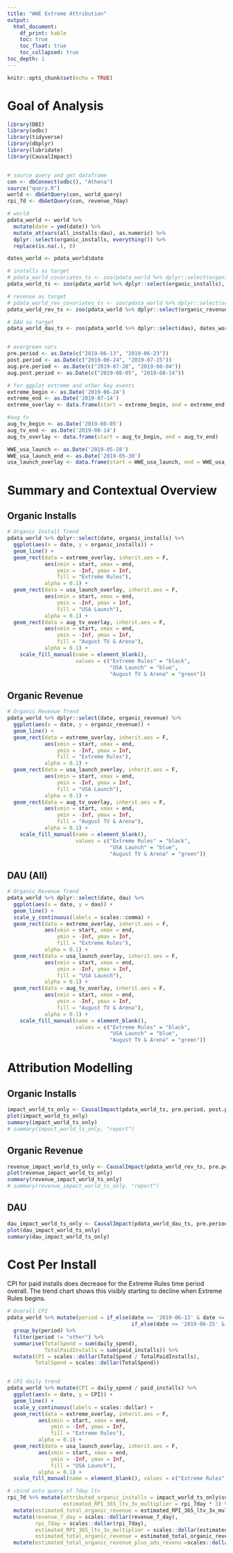 ```yaml
---
title: "WWE Extreme Attribution"
output:
  html_document:
    df_print: kable
    toc: true
    toc_float: true
    toc_collapsed: true
toc_depth: 1
---
```


```r
knitr::opts_chunk$set(echo = TRUE)
```

# Goal of Analysis


```r
library(DBI)
library(odbc)
library(tidyverse)
library(dbplyr)
library(lubridate)
library(CausalImpact)


# source query and get dataframe
con <- dbConnect(odbc(), "Athena")
source("query.R")
world <- dbGetQuery(con, world_query)
rpi_7d <- dbGetQuery(con, revenue_7day)
```


```r

# world
pdata_world <- world %>% 
  mutate(date = ymd(date)) %>% 
  mutate_at(vars(all_installs:dau), as.numeric) %>% 
  dplyr::select(organic_installs, everything()) %>% 
  replace(is.na(.), 0)

dates_world <- pdata_world$date

# installs as target
# pdata_world_covariates_ts <- zoo(pdata_world %>% dplyr::select(organic_installs, daily_spend), dates_world)
pdata_world_ts <- zoo(pdata_world %>% dplyr::select(organic_installs), dates_world)

# revenue as target
# pdata_world_rev_covariates_ts <- zoo(pdata_world %>% dplyr::select(organic_revenue, daily_spend), dates_world)
pdata_world_rev_ts <- zoo(pdata_world %>% dplyr::select(organic_revenue), dates_world)

# DAU as target
pdata_world_dau_ts <- zoo(pdata_world %>% dplyr::select(dau), dates_world)


# evergreen vars
pre.period <- as.Date(c("2019-06-13", "2019-06-23"))
post.period <- as.Date(c("2019-06-24", "2019-07-15"))
aug.pre.period <- as.Date(c("2019-07-28", "2019-08-04"))
aug.post.period <- as.Date(c("2019-08-05", "2019-08-14"))

# for ggplot extreme and other key events
extreme_begin <- as.Date('2019-06-24')
extreme_end <- as.Date('2019-07-14')
extreme_overlay <- data.frame(start = extreme_begin, end = extreme_end)

#aug tv
aug_tv_begin <- as.Date('2019-08-05')
aug_tv_end <- as.Date('2019-08-14')
aug_tv_overlay <- data.frame(start = aug_tv_begin, end = aug_tv_end)

WWE_usa_launch <- as.Date('2019-05-28')
WWE_usa_launch_end <- as.Date('2019-05-30')
usa_launch_overlay <- data.frame(start = WWE_usa_launch, end = WWE_usa_launch_end)
```

# Summary and Contextual Overview {.tabset .tabset-fade .tabset-pills}


## Organic Installs
```r

# Organic Install Trend
pdata_world %>% dplyr::select(date, organic_installs) %>% 
  ggplot(aes(x = date, y = organic_installs)) +
  geom_line() +
  geom_rect(data = extreme_overlay, inherit.aes = F,
            aes(xmin = start, xmax = end,
                ymin = -Inf, ymax = Inf,
                fill = "Extreme Rules"),
            alpha = 0.1) +
  geom_rect(data = usa_launch_overlay, inherit.aes = F,
            aes(xmin = start, xmax = end,
                ymin = -Inf, ymax = Inf,
                fill = "USA Launch"),
            alpha = 0.1) +
  geom_rect(data = aug_tv_overlay, inherit.aes = F,
            aes(xmin = start, xmax = end,
                ymin = -Inf, ymax = Inf,
                fill = "August TV & Arena"),
            alpha = 0.1) +
    scale_fill_manual(name = element_blank(), 
                      values = c("Extreme Rules" = "black", 
                                 "USA Launch" = "blue", 
                                 "August TV & Arena" = "green"))
```


## Organic Revenue
```r

# Organic Revenue Trend
pdata_world %>% dplyr::select(date, organic_revenue) %>% 
  ggplot(aes(x = date, y = organic_revenue)) +
  geom_line() +
  geom_rect(data = extreme_overlay, inherit.aes = F,
            aes(xmin = start, xmax = end,
                ymin = -Inf, ymax = Inf,
                fill = "Extreme Rules"),
            alpha = 0.1) +
  geom_rect(data = usa_launch_overlay, inherit.aes = F,
            aes(xmin = start, xmax = end,
                ymin = -Inf, ymax = Inf,
                fill = "USA Launch"),
            alpha = 0.1) +
  geom_rect(data = aug_tv_overlay, inherit.aes = F,
            aes(xmin = start, xmax = end,
                ymin = -Inf, ymax = Inf,
                fill = "August TV & Arena"),
            alpha = 0.1) +
    scale_fill_manual(name = element_blank(), 
                      values = c("Extreme Rules" = "black", 
                                 "USA Launch" = "blue", 
                                 "August TV & Arena" = "green"))
```

## DAU (All)
```r

# Organic Revenue Trend
pdata_world %>% dplyr::select(date, dau) %>% 
  ggplot(aes(x = date, y = dau)) +
  geom_line() +
  scale_y_continuous(labels = scales::comma) +
  geom_rect(data = extreme_overlay, inherit.aes = F,
            aes(xmin = start, xmax = end,
                ymin = -Inf, ymax = Inf,
                fill = "Extreme Rules"),
            alpha = 0.1) +
  geom_rect(data = usa_launch_overlay, inherit.aes = F,
            aes(xmin = start, xmax = end,
                ymin = -Inf, ymax = Inf,
                fill = "USA Launch"),
            alpha = 0.1) +
  geom_rect(data = aug_tv_overlay, inherit.aes = F,
            aes(xmin = start, xmax = end,
                ymin = -Inf, ymax = Inf,
                fill = "August TV & Arena"),
            alpha = 0.1) +
    scale_fill_manual(name = element_blank(), 
                      values = c("Extreme Rules" = "black", 
                                 "USA Launch" = "blue", 
                                 "August TV & Arena" = "green"))
```

# Attribution Modelling {.tabset .tabset-fade .tabset-pills}


## Organic Installs
```r
impact_world_ts_only <- CausalImpact(pdata_world_ts, pre.period, post.period)
plot(impact_world_ts_only)
summary(impact_world_ts_only)
# summary(impact_world_ts_only, "report")
```

## Organic Revenue
```r
revenue_impact_world_ts_only <- CausalImpact(pdata_world_rev_ts, pre.period, post.period)
plot(revenue_impact_world_ts_only)
summary(revenue_impact_world_ts_only)
# summary(revenue_impact_world_ts_only, "report")
```

## DAU
```r
dau_impact_world_ts_only <- CausalImpact(pdata_world_dau_ts, pre.period, post.period)
plot(dau_impact_world_ts_only)
summary(dau_impact_world_ts_only)
```


# Cost Per Install

CPI for paid installs does decrease for the Extreme Rules time period overall. The trend chart shows this visibly starting to decline when Extreme Rules begins.
```r
# Overall CPI
pdata_world %>% mutate(period = if_else(date >= '2019-06-13' & date <= '2019-06-24', "pre_period",
                                        if_else(date >= '2019-06-25' & date <= '2019-07-14', "post_period", "other"))) %>% 
  group_by(period) %>% 
  filter(period != "other") %>% 
  summarise(TotalSpend = sum(daily_spend),
            TotalPaidInstalls = sum(paid_installs)) %>% 
  mutate(CPI = scales::dollar(TotalSpend / TotalPaidInstalls),
         TotalSpend = scales::dollar(TotalSpend))


# CPI daily trend
pdata_world %>% mutate(CPI = daily_spend / paid_installs) %>% 
  ggplot(aes(x = date, y = CPI)) +
  geom_line() +
  scale_y_continuous(labels = scales::dollar) +
  geom_rect(data = extreme_overlay, inherit.aes = F,
          aes(xmin = start, xmax = end,
              ymin = -Inf, ymax = Inf,
              fill = "Extreme Rules"),
          alpha = 0.1) +
  geom_rect(data = usa_launch_overlay, inherit.aes = F,
          aes(xmin = start, xmax = end,
              ymin = -Inf, ymax = Inf,
              fill = "USA Launch"),
          alpha = 0.1) +
  scale_fill_manual(name = element_blank(), values = c("Extreme Rules" = "black", "USA Launch" = "blue"))
```


```r
# cbind onto query of 7day ltv
rpi_7d %>% mutate(attributed_organic_installs = impact_world_ts_only$summary$AbsEffect[2],
                  estimated_RPI_365_ltv_3x_multiplier = rpi_7day * 3) %>% 
  mutate(estimated_total_organic_revenue = estimated_RPI_365_ltv_3x_multiplier * attributed_organic_installs) %>% 
  mutate(revenue_7_day = scales::dollar(revenue_7_day),
         rpi_7day = scales::dollar(rpi_7day),
         estimated_RPI_365_ltv_3x_multiplier = scales::dollar(estimated_RPI_365_ltv_3x_multiplier),
         estimated_total_organic_revenue = estimated_total_organic_revenue) %>%
  mutate(estimated_total_organic_revenue_plus_ads_revenu =scales::dollar(1.34 * estimated_total_organic_revenue)) %>% t()
```

